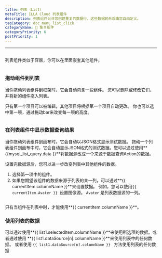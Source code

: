 ```yaml
---
title: 列表（List）
metaTitle: ILLA Cloud 列表组件
description: 列表组件允许您创建重复的数据行，这些数据的外观由您自由定义。
tagCategory: doc_menu_list_click
categoryName: 🧬 集合组件
categoryPriority: 6
postPriority: 1
---
```


* * *

## <Heading hidden>列表（List）</Heading>

列表组件类似于容器，你可以在里面嵌套其他组件。

<img
  src='https://cdn.illacloud.com/official-website/img/docs/assemble/list.png'
  alt=""
/>

### 拖动组件到列表

当你拖动列表组件到框架时，它会自动包含一些组件。 您可以删除或修改它们，并将新的组件拖入列表。 

只有第一个项目可以被编辑，其他项目将根据第一个项目自动更改。 你也可以选中第一项，通过拖动bar来改变每一项的高度。

<img
  src='https://cdn.illacloud.com/official-website/img/docs/assemble/list1.png'
  alt=""
/>

### 在列表组件中显示数据查询结果

当你拖动列表组件到画布时，它会自动以JSON格式显示测试数据。 拖动一个列表组件到画布中时，它会自动显示JSON格式的测试数据。您可以通过使用**{{mysql_list_query.data }}**将数据源改成一个来源于数据查询Action的数据。 

设置完数据源后，您可以进一步改变列表中其他组件的数据。

1.  选择第一项中的组件。 
2.  如果您期望该组件的数据来源于列表的某一列，可以通过**{{ currentItem.columnName }}**来设置数据。 例如，您可以使用`{{ currentItem.Avater }} `设置图像源。 `Avater` 是列表数据源的一列。

<img
  src='https://cdn.illacloud.com/official-website/img/docs/assemble/list2.png'
  alt=""
/>

只有当组件在列表中时，才能使用**{{ currentItem.columnName }}**。 

### 使用列表的数据

可以通过使用**{{ list1.selectedItem.columnName }}**来使用所选项的数据。或者通过使用 **{{ list1.dataSource[n].columnName }}**来使用列表中的任何数据。 或者使用 `{{ list1.dataSource[n].columnName }} ` 方法使用列表的任何数据

<img
  src='https://cdn.illacloud.com/official-website/img/docs/assemble/list3.png'
  alt=""
/>
